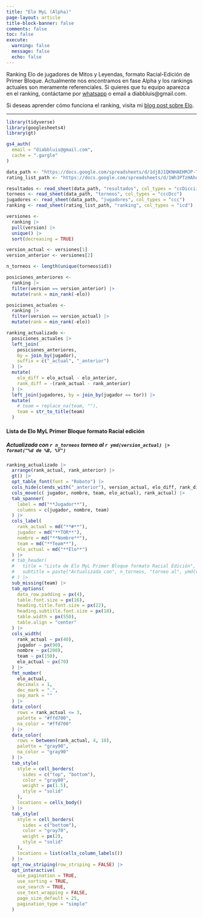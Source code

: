 ```yaml
---
title: "Elo MyL (Alpha)"
page-layout: article
title-block-banner: false
comments: false
toc: false
execute:
  warning: false
  message: false
  echo: false
---
```


```{=html}
<style>
  .center {
    margin-left: auto;
    margin-right: auto;
  }
  
  table {
    width: 80%;
}
</style>
```
Ranking Elo de jugadores de Mitos y Leyendas, formato Racial-Edición de Primer Bloque. Actualmente nos encontramos en fase Alpha y los rankings actuales son meramente referenciales. Si quieres que tu equipo aparezca en el ranking, contáctame por [whatsapp](https://wa.me/56978020601) o email a [diabbluis\@gmail.com]{.secondary}.

Si deseas aprender cómo funciona el ranking, visita mi [blog post sobre Elo](/posts/intro-a-elo).

<hr>

```r
library(tidyverse)
library(googlesheets4)
library(gt)

gs4_auth(
  email = "diabbluis@gmail.com",
  cache = ".gargle"
)

data_path <- "https://docs.google.com/spreadsheets/d/1dj8J1QKNHAEHMJP-TwFtFk-Gh0JXQ7Bayam6eXv2ai8/edit?gid=0#gid=0"
rating_list_path <- "https://docs.google.com/spreadsheets/d/1Wh3PTzHAhoY7VKp-WfJgEF7IjWMYSdecgzIlwFnDA3E/edit?gid=0#gid=0"

resultados <- read_sheet(data_path, "resultados", col_types = "ccDiccii")
torneos <- read_sheet(data_path, "torneos", col_types = "cccDcc")
jugadores <- read_sheet(data_path, "jugadores", col_types = "ccc")
ranking <- read_sheet(rating_list_path, "ranking", col_types = "icd")
```

```r
versiones <- 
  ranking |> 
  pull(version) |> 
  unique() |> 
  sort(decreasing = TRUE)

version_actual <- versiones[1]
version_anterior <- versiones[2]

n_torneos <- length(unique(torneos$id))

posiciones_anteriores <- 
  ranking |> 
  filter(version == version_anterior) |> 
  mutate(rank = min_rank(-elo))

posiciones_actuales <- 
  ranking |> 
  filter(version == version_actual) |> 
  mutate(rank = min_rank(-elo))

ranking_actualizado <- 
  posiciones_actuales |> 
  left_join(
    posiciones_anteriores, 
    by = join_by(jugador), 
    suffix = c("_actual", "_anterior")
  ) |> 
  mutate(
    elo_diff = elo_actual - elo_anterior,
    rank_diff = -(rank_actual - rank_anterior)
  ) |> 
  left_join(jugadores, by = join_by(jugador == tor)) |> 
  mutate(
    # team = replace_na(team, ""),
    team = str_to_title(team)
  )
```


#### Lista de Elo MyL Primer Bloque formato Racial edición

##### Actualizada con `r n_torneos` torneo al `r ymd(version_actual) |> format("%d de %B, %Y")`

```r
ranking_actualizado |> 
  arrange(rank_actual, rank_anterior) |> 
  gt() |> 
  opt_table_font(font = "Roboto") |> 
  cols_hide(c(ends_with("_anterior"), version_actual, elo_diff, rank_diff)) |> 
  cols_move(c( jugador, nombre, team, elo_actual), rank_actual) |> 
  tab_spanner(
    label = md("**Jugador**"),
    columns = c(jugador, nombre, team)
  ) |> 
  cols_label(
    rank_actual = md("**#**"),
    jugador = md("**TOR**"),
    nombre = md("**Nombre**"),
    team = md("**Team**"),
    elo_actual = md("**Elo**")
  ) |> 
  # tab_header(
  #   title = "Lista de Elo MyL Primer Bloque formato Racial Edición",
  #   subtitle = paste("Actualizada con", n_torneos, "torneo al", ymd(version_actual) |> format("%d de %B, %Y"))
  # ) |> 
  sub_missing(team) |> 
  tab_options(
    data_row.padding = px(4),
    table.font.size = px(16),
    heading.title.font.size = px(22),
    heading.subtitle.font.size = px(18),
    table.width = px(550),
    table.align = "center"
  ) |> 
  cols_width(
    rank_actual ~ px(40),
    jugador ~ px(90),
    nombre ~ px(200),
    team ~ px(150),
    elo_actual ~ px(70)
  ) |> 
  fmt_number(
    elo_actual, 
    decimals = 1, 
    dec_mark = ".",
    sep_mark = ""
  ) |> 
  data_color(
    rows = rank_actual <= 3,
    palette = "#ffd700",
    na_color = "#ffd700"
  ) |> 
  data_color(
    rows = between(rank_actual, 4, 10),
    palette = "gray90",
    na_color = "gray90"
  ) |> 
  tab_style(
    style = cell_borders(
      sides = c("top", "bottom"),
      color = "gray80",
      weight = px(1.5),
      style = "solid"
    ),
    locations = cells_body()
  ) |> 
  tab_style(
    style = cell_borders(
      sides = c("bottom"),
      color = "gray70",
      weight = px(2),
      style = "solid"
    ),
    locations = list(cells_column_labels())
  ) |> 
  opt_row_striping(row_striping = FALSE) |> 
  opt_interactive(
    use_pagination = TRUE,
    use_sorting = TRUE,
    use_search = TRUE,
    use_text_wrapping = FALSE,
    page_size_default = 25,
    pagination_type = "simple"
  ) 
```

